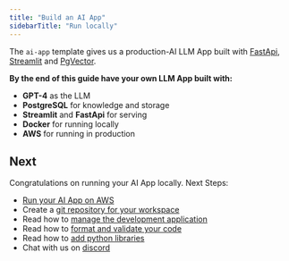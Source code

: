 ```yaml
---
title: "Build an AI App"
sidebarTitle: "Run locally"
---
```


The `ai-app` template gives us a production-AI LLM App built with [FastApi](https://fastapi.tiangolo.com/), [Streamlit](https://streamlit.io/) and [PgVector](https://github.com/pgvector/pgvector).

**By the end of this guide have your own LLM App built with:**

- **GPT-4** as the LLM
- **PostgreSQL** for knowledge and storage
- **Streamlit** and **FastApi** for serving
- **Docker** for running locally
- **AWS** for running in production

<Snippet file="setup.mdx" />

<Snippet file="create-ai-app-codebase.mdx" />

<Snippet file="set-openai-key.mdx" />

<Snippet file="serve-ai-app-streamlit.mdx" />

<Snippet file="ai-app-pdf-assistant.mdx" />

<Snippet file="ai-app-add-data.mdx" />

<Snippet file="ai-app-how-this-app-works.mdx" />

<Snippet file="serve-ai-app-fastapi.mdx" />

<Snippet file="ai-app-view-api-endpoints.mdx" />

<Snippet file="ai-app-build-your-ai-product.mdx" />

<Snippet file="ai-app-run-jupyter.mdx" />

<Snippet file="ai-app-delete-local-resources.mdx" />

## Next

Congratulations on running your AI App locally. Next Steps:

- [Run your AI App on AWS](/templates/ai-app/run-aws)
- Create a [git repository for your workspace](/how-to/git-repo)
- Read how to [manage the development application](/how-to/development-app)
- Read how to [format and validate your code](/how-to/format-and-validate)
- Read how to [add python libraries](/how-to/python-libraries)
- Chat with us on [discord](https://discord.gg/4MtYHHrgA8)

